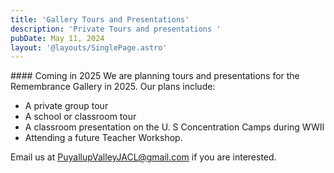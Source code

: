 ```yaml
---
title: 'Gallery Tours and Presentations'
description: 'Private Tours and presentations '
pubDate: May 11, 2024
layout: '@layouts/SinglePage.astro'
---
```


<GalleryPhotosSlider client:load />
#### Coming in 2025
We are planning tours and presentations for the Remembrance Gallery in 2025. Our plans include:


* A private group tour
* A school or classroom tour
* A classroom presentation on the U. S Concentration Camps during WWII
* Attending a future Teacher Workshop.

Email us at [PuyallupValleyJACL@gmail.com](mailto:PuyallupValleyJACL@gmail.com?subject=Tours) if you are interested.

